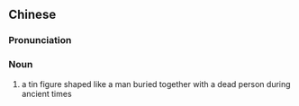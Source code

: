 {{also|锡人}}
==Chinese==
{{zh-forms|s=锡人}}

===Pronunciation===
{{zh-pron
|m=錫rén
|c=sek3 jan4
|cat=n
}}

===Noun===
{{zh-noun}}

# a tin figure shaped like a man buried together with a dead person during ancient times